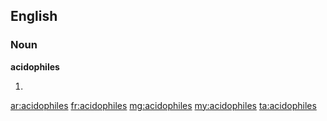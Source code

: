 ==English==

===Noun===
'''acidophiles'''

# {{plural of|acidophile}}

[[ar:acidophiles]]
[[fr:acidophiles]]
[[mg:acidophiles]]
[[my:acidophiles]]
[[ta:acidophiles]]